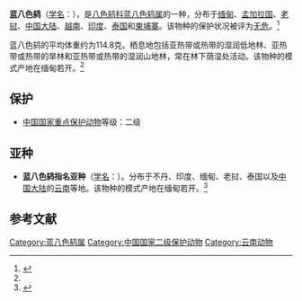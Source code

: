 {{Speciesbox
| name = 蓝八色鸫
| image = Pitta cyanea 2 - Khao Yai.jpg
| status = LC | status_system = IUCN3.1
| genus = Hydrornis
| species = cyanea
| authority = {{link-en|爱德华·布莱思|Edward Blyth|Blyth}}, 1843<ref name='id2488'>{{cite web| url =http://www.bioinfo.cn/db05/BjdwSpecies.php?action=view&id=2488| title =蓝八色鸫| work =《中国动物物种编目数据库》| publisher =中国科学院微生物研究所| author =中国科学院动物研究所| accessdate =2009-04-04| deadurl =yes| archiveurl =https://web.archive.org/web/20160305075359/http://www.bioinfo.cn/db05/BjdwSpecies.php?action=view&id=2488| archivedate =2016-03-05}}</ref>
| range_map = 
}}

'''蓝八色鸫'''（[[学名|学名]]：{{lang|la|''Hydrornis cyanea''}}），是[[八色鸫科|八色鸫科]][[蓝八色鸫属|蓝八色鸫属]]的一种，分布于[[缅甸|缅甸]]、[[孟加拉国|孟加拉国]]、[[老挝|老挝]]、[[中国大陆|中国大陆]]、[[越南|越南]]、[[印度|印度]]、[[泰国|泰国]]和[[柬埔寨|柬埔寨]]。该物种的保护状况被评为[[无危|无危]]。<ref>{{cite web|url=http://www.birdlife.org/datazone/speciesfactsheet.php?id=4000&m=0|title=Pitta cyanea|publisher=[[国际鸟盟|BirdLife.org]]|accessdate=2011-06-27}}</ref>

蓝八色鸫的平均体重约为114.8克。栖息地包括亚热带或热带的湿润低地林、亚热带或热带的旱林和亚热带或热带的湿润山地林，常在林下荫湿处活动。该物种的模式产地在缅甸若开。<ref name='id2488'/>

==保护==
*[[中國國家重點保護野生動物名錄|中国国家重点保护动物]]等级：二级

==亚种==
*'''蓝八色鸫指名亚种'''（[[学名|学名]]：{{lang|la|''Hydrornis cyanea cyanea''}}）。分布于不丹、印度、缅甸、老挝、泰国以及[[中国大陆|中国大陆]]的[[云南|云南]]等地。该物种的模式产地在缅甸若开。<ref name='id2489'>{{cite web| url =http://www.bioinfo.cn/db05/BjdwSpecies.php?action=view&id=2489| title =蓝八色鸫指名亚种| work =《中国动物物种编目数据库》| publisher =中国科学院微生物研究所| author =中国科学院动物研究所| accessdate =2009-04-04| deadurl =yes| archiveurl =https://web.archive.org/web/20160305010626/http://www.bioinfo.cn/db05/BjdwSpecies.php?action=view&id=2489| archivedate =2016-03-05}}</ref>

== 参考文献 ==
{{commons category|Pitta cyanea}}
{{reflist}}
{{Taxonbar|from=Q284429}}

[[Category:蓝八色鸫属|Category:蓝八色鸫属]]
[[Category:中国国家二级保护动物|Category:中国国家二级保护动物]]
[[Category:云南动物|Category:云南动物]]


{{雀形目小作品}}
